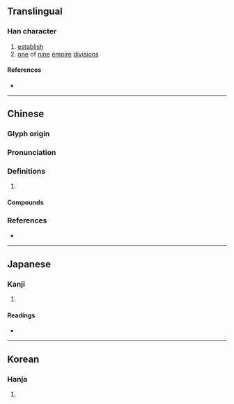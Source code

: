 {{character info/new}}
{{also|兖}}
==Translingual==

===Han character===
{{Han char|rn=10|rad=儿|as=07|sn=9|four=00216|canj=YCRHU|ids=⿱亠兌}}

# [[establish]]
# [[one]] of [[nine]] [[empire]] [[division]]s

====References====
* {{Han ref|kx=0125.150|dkj=01375|dj=0265.150|hdz=10273.100|uh=5157|ud=20823|bh=AB5E|bd=43870}}

----

==Chinese==
{{zh-forms|s=兖}}

===Glyph origin===
{{Han etym}}

===Pronunciation===
{{zh-pron
|m=yǎn
|c=jin5,jin2
|mc=
|oc=y
|cat=
}}

===Definitions===
{{zh-hanzi}}

# {{zh-only|兗州}}

====Compounds====
{{zh-der|兗州八伯|兗州}}

===References===
* {{R:yue:mfccd}}

----

==Japanese==

===Kanji===
{{ja-kanji|grade=|rs=儿07}}

# {{defn|lang=ja|sort=儿07}}

====Readings====
* {{ja-readings|on=[[えん]] (en)|kun=[[くくる]] (kukuru), [[ただしい]] (tadashii), [[まこと]] (makoto)}}

----

==Korean==

===Hanja===
{{ko-hanja|hangeul=연|rv=yeon|mr=yŏn}}

# {{defn|lang=ko|sort=儿07}}